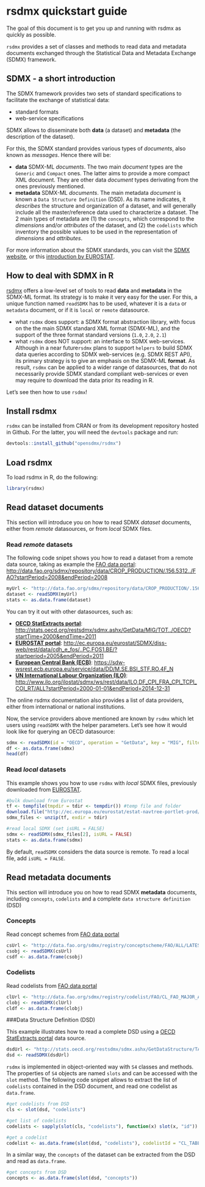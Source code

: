 <!--
%\VignetteEngine{knitr::knitr}
%\VignetteIndexEntry{rsdmx quickstart guide}
-->

# rsdmx quickstart guide

The goal of this document is to get you up and running with rsdmx as quickly as possible.

``rsdmx`` provides a set of classes and methods to read data and metadata documents exchanged through the Statistical Data and Metadata Exchange (SDMX) framework.

## SDMX - a short introduction

The SDMX framework provides two sets of standard specifications to facilitate the exchange of statistical data:

* standard formats
* web-service specifications

SDMX allows to disseminate both **data** (a dataset) and **metadata** (the description of the dataset).

For this, the SDMX standard provides various types of _documents_, also known as _messages_. Hence there will be:

* **data** SDMX-ML _documents_. The two main _document_ types are the ``Generic`` and ``Compact`` ones. The latter aims to provide a more compact XML document. They are other data _document_ types derivating from the ones previously mentioned.
* **metadata** SDMX-ML _documents_. The main metadata _document_ is known a ``Data Structure Definition`` (DSD). As its name indicates, it _describes_ the structure and organization of a dataset, and will generally include all the master/reference data used to characterize a dataset. The 2 main types of metadata are (1) the ``concepts``, which correspond to the _dimensions_ and/or _attributes_ of the dataset, and (2) the ``codelists`` which inventory the possible values to be used in the representation of _dimensions_ and _attributes_.

For more information about the SDMX standards, you can visit the [SDMX website](http://sdmx.org/), or this [introduction by EUROSTAT](https://webgate.ec.europa.eu/fpfis/mwikis/sdmx/index.php/SDMX).

## How to deal with SDMX in R

[rsdmx](http://cran.r-project.org/web/packages/rsdmx/index.html) offers a low-level set of tools to read **data** and **metadata** in the SDMX-ML format. Its strategy is to make it very easy for the user. For this, a unique function named ``readSDMX`` has to be used, whatever it is a ``data`` or ``metadata`` document, or if it is ``local`` or ``remote`` datasource.

* what ``rsdmx`` does support: a SDMX format abstraction library, with focus on the the main SDMX standard XML format (SDMX-ML), and the support of the three format standard versions (``1.0``, ``2.0``, ``2.1``)
* what ``rsdmx`` does NOT support: an interface to SDMX web-services. Although in a near future``rsdmx`` plans to support ``helpers`` to build SDMX data queries according to SDMX web-services (e.g. SDMX REST API), its primary strategy is to give an emphasis on the SDMX-ML **format**. As result, ``rsdmx`` can be applied to a wider range of datasources, that do not necessarily provide SDMX standard compliant web-services or even may require to download the data prior its reading in R. 

Let's see then how to use ``rsdmx``!

## Install rsdmx

``rsdmx`` can be installed from CRAN or from its development repository hosted in Github. For the latter, you will need the ``devtools`` package and run:

```r
devtools::install_github("opensdmx/rsdmx")
```

## Load rsdmx

To load rsdmx in R, do the following:

```r
library(rsdmx)
```

## Read dataset documents

This section will introduce you on how to read SDMX *dataset* documents, either from _remote_ datasources, or from _local_ SDMX files.

### Read _remote_ datasets

The following code snipet shows you how to read a dataset from a remote data source, taking as example the [FAO data portal](http://data.fao.org/sdmx/index.html): [http://data.fao.org/sdmx/repository/data/CROP_PRODUCTION/.156.5312../FAO?startPeriod=2008&endPeriod=2008](http://data.fao.org/sdmx/repository/data/CROP_PRODUCTION/.156.5312../FAO?startPeriod=2008&endPeriod=2008)

```r
myUrl <- "http://data.fao.org/sdmx/repository/data/CROP_PRODUCTION/.156.5312../FAO?startPeriod=2008&endPeriod=2008"
dataset <- readSDMX(myUrl)
stats <- as.data.frame(dataset)
```

You can try it out with other datasources, such as:

* [**OECD StatExtracts portal**](http://stats.oecd.org): [http://stats.oecd.org/restsdmx/sdmx.ashx/GetData/MIG/TOT../OECD?startTime=2000&endTime=2011](http://stats.oecd.org/restsdmx/sdmx.ashx/GetData/MIG/TOT../OECD?startTime=2000&endTime=2011)
* [**EUROSTAT portal**](http://epp.eurostat.ec.europa.eu/portal/page/portal/sdmx_web_services/getting_started/rest_sdmx_2.1): [http://ec.europa.eu/eurostat/SDMX/diss-web/rest/data/cdh_e_fos/..PC.FOS1.BE/?startperiod=2005&endPeriod=2011](http://ec.europa.eu/eurostat/SDMX/diss-web/rest/data/cdh_e_fos/..PC.FOS1.BE/?startperiod=2005&endPeriod=2011)
* [**European Central Bank (ECB)**](https://sdw-wsrest.ecb.europa.eu): [https://sdw-wsrest.ecb.europa.eu/service/data/DD/M.SE.BSI_STF.RO.4F_N](https://sdw-wsrest.ecb.europa.eu/service/data/DD/M.SE.BSI_STF.RO.4F_N)
* [**UN International Labour Organization (ILO)**](http://www.ilo.org/ilostat/faces/home/statisticaldata/technical_page?_adf.ctrl-state=25zdozvi8_9&_afrLoop=1131342564621899): [http://www.ilo.org/ilostat/sdmx/ws/rest/data/ILO,DF_CPI_FRA_CPI_TCPI_COI_RT/ALL?startPeriod=2000-01-01&endPeriod=2014-12-31](http://www.ilo.org/ilostat/sdmx/ws/rest/data/ILO,DF_CPI_FRA_CPI_TCPI_COI_RT/ALL?startPeriod=2000-01-01&endPeriod=2014-12-31)

The online rsdmx documentation also provides a list of data providers, either from international or national institutions.

Now, the service providers above mentioned are known by ``rsdmx`` which let users using ``readSDMX`` with the helper parameters. Let's see how it would look like for querying an OECD datasource:

```r
sdmx <- readSDMX(id = "OECD", operation = "GetData", key = "MIG", filter = "TOT..", start = 2011, end = 2011)
df <- as.data.frame(sdmx)
head(df)
```


### Read _local_ datasets

This example shows you how to use ``rsdmx`` with _local_ SDMX files, previously downloaded from [EUROSTAT](http://ec.europa.eu/eurostat).

```r
#bulk download from Eurostat
tf <- tempfile(tmpdir = tdir <- tempdir()) #temp file and folder
download.file("http://ec.europa.eu/eurostat/estat-navtree-portlet-prod/BulkDownloadListing?sort=1&file=data%2Frd_e_gerdsc.sdmx.zip", tf)
sdmx_files <- unzip(tf, exdir = tdir)

#read local SDMX (set isURL = FALSE)
sdmx <- readSDMX(sdmx_files[2], isURL = FALSE)
stats <- as.data.frame(sdmx)

```

By default, ``readSDMX`` considers the data source is remote. To read a local file, add ``isURL = FALSE``.

## Read metadata documents

This section will introduce you on how to read SDMX **metadata** documents, including ``concepts``, ``codelists`` and a complete ``data structure definition`` (DSD)


### Concepts

Read concept schemes from [FAO data portal](http://data.fao.org/sdmx/index.html)

```r
csUrl <- "http://data.fao.org/sdmx/registry/conceptscheme/FAO/ALL/LATEST/?detail=full&references=none&version=2.1"
csobj <- readSDMX(csUrl)
csdf <- as.data.frame(csobj)
```

### Codelists

Read codelists from [FAO data portal](http://data.fao.org/sdmx/index.html)
```r
clUrl <- "http://data.fao.org/sdmx/registry/codelist/FAO/CL_FAO_MAJOR_AREA/0.1"
clobj <- readSDMX(clUrl)
cldf <- as.data.frame(clobj)
```

###Data Structure Definition (DSD)

This example illustrates how to read a complete DSD using a [OECD StatExtracts portal](http://stats.oecd.org) data source.

```r
dsdUrl <- "http://stats.oecd.org/restsdmx/sdmx.ashx/GetDataStructure/TABLE1"
dsd <- readSDMX(dsdUrl)
```

``rsdmx`` is implemented in object-oriented way with ``S4`` classes and methods. The properties of ``S4`` objects are named ``slots`` and can be accessed with the ``slot`` method. The following code snippet allows to extract the list of ``codelists`` contained in the DSD document, and read one codelist as ``data.frame``.

```r
#get codelists from DSD
cls <- slot(dsd, "codelists")

#get list of codelists
codelists <- sapply(slot(cls, "codelists"), function(x) slot(x, "id"))

#get a codelist
codelist <- as.data.frame(slot(dsd, "codelists"), codelistId = "CL_TABLE1_FLOWS") 
```

In a similar way, the ``concepts`` of the dataset can be extracted from the DSD and read as ``data.frame``.

```r
#get concepts from DSD
concepts <- as.data.frame(slot(dsd, "concepts"))
```
